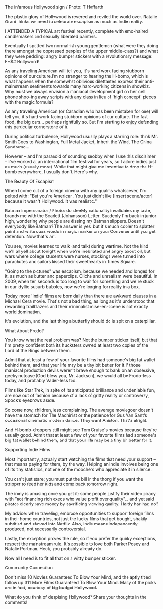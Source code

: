 The infamous Hollywood sign / Photo: T Hoffarth

The plastic glory of Hollywood is revered and reviled the world over. Natalie Grant thinks we need to celebrate escapism as much as indie reality. 

I ATTENDED A TYPICAL art festival recently, complete with emo-haired candlemakers and sexually liberated painters. 

Eventually I spotted two normal-ish young gentlemen (what were they doing there amongst the oppressed peoples of the upper middle-class?) and what they were peddling: angry bumper stickers with a revolutionary message: F*$# Hollywood!

As any traveling American will tell you, it's hard work facing stubborn opinions of our culture.I'm no stranger to hearing the H-bomb, which is what happens when the somewhat oblivious dilettantes express their anti-mainstream sentiments towards many hard-working citizens in showbiz. Why must we always envision a maniacal development girl on her cell phone shoo-ing away scripts with any class in lieu of 'high concept' pieces with the magic formula?

As any traveling American (or Canadian who has been mistaken for one) will tell you, it's hard work facing stubborn opinions of our culture. The fast food, the big cars... perhaps rightfully so. But I'm starting to enjoy defending this particular cornerstone of it. 

During political turbulence, Hollywood usually plays a starring role: think Mr. Smith Goes to Washington, Full Metal Jacket, Inherit the Wind, The China Syndrome...

However – and I'm paranoid of sounding snobby when I use this disclaimer – I've worked at an international film festival for years, so I adore indies just as much (usually more). While that might give me incentive to drop the H-bomb everywhere, I usually don't. Here's why.

The Beauty Of Escapism

When I come out of a foreign cinema with any qualms whatsoever, I'm pelted with: "But you're American. You just didn't like [insert scene/actor] because it wasn't Hollywood. It was realistic." 

Batman impersonator / Photo: don.leeMy nationality invalidates my taste, brands me with the Scarlett (Johansson) Letter. Suddenly I'm back in junior high, wondering why people are dissing my Batman slippers. Doesn't everybody like Batman? The answer is yes, but it's much cooler to splatter paint and write cuss words in magic marker on your Converse until you get detention. Now that's art.

You see, movies learned to walk (and talk) during wartime. Not the kind we'll all yell about tonight when we're inebriated and angry about oil, but wars where college students were nurses, stockings were turned into parachutes and sailors kissed their sweethearts in Times Square. 

"Going to the pictures" was escapism, because we needed and longed for it, as much as butter and paperclips. Cliché and unrealism were beautiful. In 2009, when ten seconds is too long to wait for something and we're stuck in our idyllic suburb bubbles, now we're longing for reality in a box.

Today, more 'indie' films are born daily than there are awkward clauses in a Michael Cera movie. That's not a bad thing, as long as it's understood that rewarding trailblazers and their minimalist mise-en-scene is not exactly world domination. 

It's evolution, and the last thing a butterfly should do is spit on a caterpillar.

What About Frodo?

You know what the real problem was? Not the bumper sticker itself, but that I'm pretty confident both its hucksters owned at least two copies of the Lord of the Rings between them. 

Admit that at least a few of your favorite films had someone's big fat wallet behind them, and that your life may be a tiny bit better for it.If those maniacal production devils weren't brave enough to bank on an obsessive, geeky nutcase (God bless you, Mr. Jackson), we would all be Frodo-less today, and probably Vader-less too.

Films like Star Trek, in spite of its anticipated brilliance and undeniable fun, are now out of fashion because of a lack of gritty reality or controversy, Spock's eyebrows aside.

So come now, children, less complaining. The average moviegoer doesn't have the stomach for The Machinist or the patience for Gus Van Sant's occasional cinematic modern dance. They want Aniston. That's alright. 

And H-bomb-droppers still might see Tom Cruise's movies because they're usually good. Admit that at least a few of your favorite films had someone's big fat wallet behind them, and that your life may be a tiny bit better for it.

Supporting Indie Films

Most importantly, actually start watching the films that need your support – that means paying for them, by the way. Helping an indie involves being one of its tiny statistics, not one of the moochers who appreciate it in silence. 

You can't just stare; you must put the bill in the thong if you want the stripper to feed her kids and come back tomorrow night. 

The irony is amusing once you get it: some people justify their video piracy with "not financing rich execs who value profit over quality"... and yet said pirates clearly save money by sacrificing viewing quality. Hardy har-har, no?

My advice: when traveling, embrace opportunities to support foreign films in their home countries, not just the lucky films that get bought, shakily subtitled and shoved into Netflix. Also, indie means independently produced, not necessarily controversial. 

Lastly, the exception proves the rule, so if you prefer the quirky exceptions, respect the mainstream rule. It's possible to love both Parker Posey and Natalie Portman. Heck, you probably already do.

Now all I need is to fit all that on a witty bumper sticker.

Community Connection

Don't miss 10 Movies Guaranteed To Blow Your Mind, and the aptly titled follow up 311 More Films Guaranteed To Blow Your Mind.  Many of the picks are in fact, courtesy of big budget Hollywood.

What do you think of despising Hollywood? Share your thoughts in the comments!
